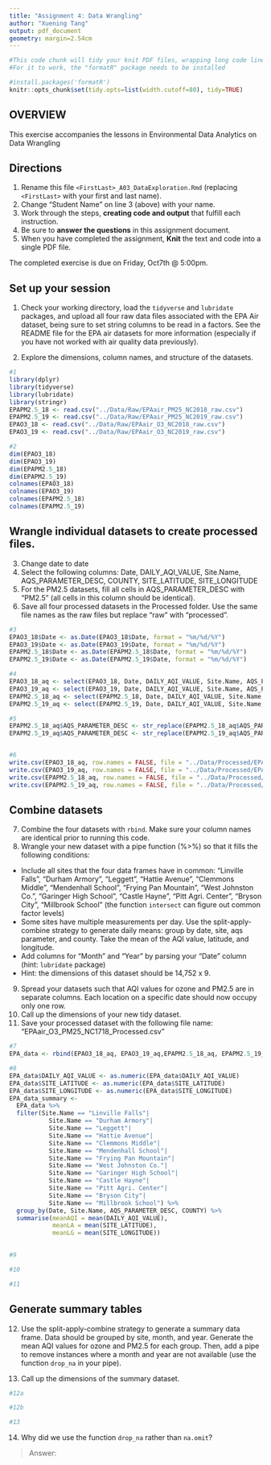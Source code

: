 ```yaml
---
title: "Assignment 4: Data Wrangling"
author: "Xuening Tang"
output: pdf_document
geometry: margin=2.54cm
---
```


```r
#This code chunk will tidy your knit PDF files, wrapping long code lines
#For it to work, the "formatR" package needs to be installed

#install.packages('formatR')
knitr::opts_chunk$set(tidy.opts=list(width.cutoff=80), tidy=TRUE)
```

## OVERVIEW

This exercise accompanies the lessons in Environmental Data Analytics on Data Wrangling 

## Directions
1.  Rename this file `<FirstLast>_A03_DataExploration.Rmd` (replacing `<FirstLast>` with your first and last name).
2. Change "Student Name" on line 3 (above) with your name.
3. Work through the steps, **creating code and output** that fulfill each instruction.
4. Be sure to **answer the questions** in this assignment document.
5. When you have completed the assignment, **Knit** the text and code into a single PDF file.

The completed exercise is due on Friday, Oct7th @ 5:00pm.

## Set up your session 
1. Check your working directory, load the `tidyverse` and `lubridate` packages, and upload all four raw data files associated with the EPA Air dataset, being sure to set string columns to be read in a factors. See the README file for the EPA air datasets for more information (especially if you have not worked with air quality data previously). 

2. Explore the dimensions, column names, and structure of the datasets. 

```r
#1
library(dplyr)
library(tidyverse)
library(lubridate)
library(stringr)
EPAPM2.5_18 <- read.csv("../Data/Raw/EPAair_PM25_NC2018_raw.csv")
EPAPM2.5_19 <- read.csv("../Data/Raw/EPAair_PM25_NC2019_raw.csv")
EPAO3_18 <- read.csv("../Data/Raw/EPAair_O3_NC2018_raw.csv")
EPAO3_19 <- read.csv("../Data/Raw/EPAair_O3_NC2019_raw.csv")

#2
dim(EPAO3_18)
dim(EPAO3_19)
dim(EPAPM2.5_18)
dim(EPAPM2.5_19)
colnames(EPAO3_18)
colnames(EPAO3_19)
colnames(EPAPM2.5_18)
colnames(EPAPM2.5_19)
```

## Wrangle individual datasets to create processed files.
3. Change date to date
4. Select the following columns: Date, DAILY_AQI_VALUE, Site.Name, AQS_PARAMETER_DESC, COUNTY, SITE_LATITUDE, SITE_LONGITUDE
5. For the PM2.5 datasets, fill all cells in AQS_PARAMETER_DESC with "PM2.5" (all cells in this column should be identical).
6. Save all four processed datasets in the Processed folder. Use the same file names as the raw files but replace "raw" with "processed".

```r
#3
EPAO3_18$Date <- as.Date(EPAO3_18$Date, format = "%m/%d/%Y")
EPAO3_19$Date <- as.Date(EPAO3_19$Date, format = "%m/%d/%Y")
EPAPM2.5_18$Date <- as.Date(EPAPM2.5_18$Date, format = "%m/%d/%Y")
EPAPM2.5_19$Date <- as.Date(EPAPM2.5_19$Date, format = "%m/%d/%Y")

#4
EPAO3_18_aq <- select(EPAO3_18, Date, DAILY_AQI_VALUE, Site.Name, AQS_PARAMETER_DESC, COUNTY, SITE_LATITUDE, SITE_LONGITUDE)
EPAO3_19_aq <- select(EPAO3_19, Date, DAILY_AQI_VALUE, Site.Name, AQS_PARAMETER_DESC, COUNTY, SITE_LATITUDE, SITE_LONGITUDE)
EPAPM2.5_18_aq <- select(EPAPM2.5_18, Date, DAILY_AQI_VALUE, Site.Name, AQS_PARAMETER_DESC, COUNTY, SITE_LATITUDE, SITE_LONGITUDE)
EPAPM2.5_19_aq <- select(EPAPM2.5_19, Date, DAILY_AQI_VALUE, Site.Name, AQS_PARAMETER_DESC, COUNTY, SITE_LATITUDE, SITE_LONGITUDE)

#5
EPAPM2.5_18_aq$AQS_PARAMETER_DESC <- str_replace(EPAPM2.5_18_aq$AQS_PARAMETER_DESC, "Acceptable PM2.5 AQI & Speciation Mass", "PM2.5")
EPAPM2.5_19_aq$AQS_PARAMETER_DESC <- str_replace(EPAPM2.5_19_aq$AQS_PARAMETER_DESC, "Acceptable PM2.5 AQI & Speciation Mass", "PM2.5")


#6
write.csv(EPAO3_18_aq, row.names = FALSE, file = "../Data/Processed/EPAair_O3_NC2018_Processed.csv")
write.csv(EPAO3_19_aq, row.names = FALSE, file = "../Data/Processed/EPAair_O3_NC2019_Processed.csv")
write.csv(EPAPM2.5_18_aq, row.names = FALSE, file = "../Data/Processed/EPAair_PM25_NC2018_Processed.csv")
write.csv(EPAPM2.5_19_aq, row.names = FALSE, file = "../Data/Processed/EPAair_PM25_NC2019_Processed.csv")
```


## Combine datasets
7. Combine the four datasets with `rbind`. Make sure your column names are identical prior to running this code. 
8. Wrangle your new dataset with a pipe function (%>%) so that it fills the following conditions: 

* Include all sites that the four data frames have in common: "Linville Falls", "Durham Armory", "Leggett", "Hattie Avenue", "Clemmons Middle", "Mendenhall School", "Frying Pan Mountain", "West Johnston Co.", "Garinger High School", "Castle Hayne", "Pitt Agri. Center", "Bryson City", "Millbrook School" (the function `intersect` can figure out common factor levels)
* Some sites have multiple measurements per day. Use the split-apply-combine strategy to generate daily means: group by date, site, aqs parameter, and county. Take the mean of the AQI value, latitude, and longitude.
* Add columns for "Month" and "Year" by parsing your "Date" column (hint: `lubridate` package)
* Hint: the dimensions of this dataset should be 14,752 x 9.

9. Spread your datasets such that AQI values for ozone and PM2.5 are in separate columns. Each location on a specific date should now occupy only one row.
10. Call up the dimensions of your new tidy dataset.
11. Save your processed dataset with the following file name: "EPAair_O3_PM25_NC1718_Processed.csv"

```r
#7
EPA_data <- rbind(EPAO3_18_aq, EPAO3_19_aq,EPAPM2.5_18_aq, EPAPM2.5_19_aq )

#8
EPA_data$DAILY_AQI_VALUE <- as.numeric(EPA_data$DAILY_AQI_VALUE)
EPA_data$SITE_LATITUDE <- as.numeric(EPA_data$SITE_LATITUDE)
EPA_data$SITE_LONGITUDE <- as.numeric(EPA_data$SITE_LONGITUDE)
EPA_data_summary <- 
  EPA_data %>% 
  filter(Site.Name == "Linville Falls"| 
           Site.Name == "Durham Armory"| 
           Site.Name == "Leggett"| 
           Site.Name == "Hattie Avenue"| 
           Site.Name == "Clemmons Middle"| 
           Site.Name == "Mendenhall School"| 
           Site.Name == "Frying Pan Mountain"| 
           Site.Name == "West Johnston Co."| 
           Site.Name == "Garinger High School"| 
           Site.Name == "Castle Hayne"| 
           Site.Name == "Pitt Agri. Center"| 
           Site.Name == "Bryson City"| 
           Site.Name == "Millbrook School") %>%
  group_by(Date, Site.Name, AQS_PARAMETER_DESC, COUNTY) %>%
  summarise(meanAQI = mean(DAILY_AQI_VALUE), 
            meanLA = mean(SITE_LATITUDE), 
            meanLG = mean(SITE_LONGITUDE))

  
#9

#10

#11

```


## Generate summary tables
12. Use the split-apply-combine strategy to generate a summary data frame. Data should be grouped by site, month, and year. Generate the mean AQI values for ozone and PM2.5 for each group. Then, add a pipe to remove instances where a month and year are not available (use the function `drop_na` in your pipe). 

13. Call up the dimensions of the summary dataset.

```r
#12a

#12b

#13

```

14. Why did we use the function `drop_na` rather than `na.omit`?

> Answer: 
